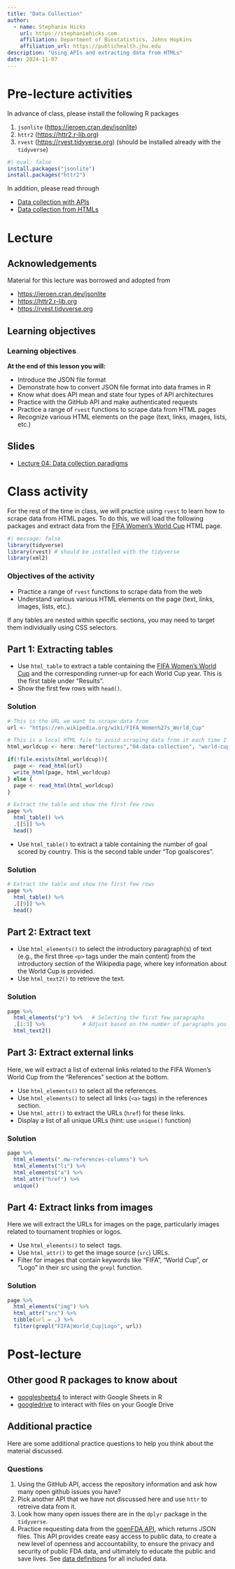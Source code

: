 ```yaml
---
title: "Data Collection"
author: 
  - name: Stephanie Hicks
    url: https://stephaniehicks.com
    affiliation: Department of Biostatistics, Johns Hopkins
    affiliation_url: https://publichealth.jhu.edu
description: "Using APIs and extracting data from HTMLs"
date: 2024-11-07
---
```


# Pre-lecture activities

::: callout-important

In advance of class, please install the following R packages

1. `jsonlite` (<https://jeroen.cran.dev/jsonlite>)
2. `httr2` (<https://httr2.r-lib.org>)
3. `rvest` (<https://rvest.tidyverse.org>) (should be installed already with the `tidyverse`)

```r
#| eval: false
install.packages("jsonlite")
install.packages("httr2")
```

:::

In addition, please read through

- [Data collection with APIs](../../readings/04-data-collection-apis/index.qmd)
- [Data collection from HTMLs](../../readings/04-data-collection-html/index.qmd)

# Lecture 

## Acknowledgements

Material for this lecture was borrowed and adopted from

- <https://jeroen.cran.dev/jsonlite>
- <https://httr2.r-lib.org>
- <https://rvest.tidyverse.org>

## Learning objectives

::: callout-note
### Learning objectives

**At the end of this lesson you will:**

- Introduce the JSON file format
- Demonstrate how to convert JSON file format into data frames in R 
- Know what does API mean and state four types of API architectures
- Practice with the GitHub API and make authenticated requests
- Practice a range of `rvest` functions to scrape data from HTML pages
- Recognize various HTML elements on the page (text, links, images, lists, etc.)

:::


## Slides 

- [Lecture 04: Data collection paradigms](https://docs.google.com/presentation/d/14gae5qmv_cHAZP0zX-XMZbGN26BY4aCnTDqPEa_vmFU/edit?usp=sharing)

# Class activity 

For the rest of the time in class, we will practice using `rvest` to learn how to scrape data from HTML pages. To do this, we will load the following packages and extract data from the [FIFA Women's World Cup](https://en.wikipedia.org/wiki/FIFA_Women%27s_World_Cup) HTML page. 

```r
#| message: false
library(tidyverse)
library(rvest) # should be installed with the tidyverse
library(xml2)
```


::: callout-note
### Objectives of the activity

- Practice a range of `rvest` functions to scrape data from the web 
- Understand various various HTML elements on the page (text, links, images, lists, etc.). 

:::

::: {.callout-tip}

If any tables are nested within specific sections, you may need to target them individually using CSS selectors.

:::



## Part 1: Extracting tables 

- Use `html_table` to extract a table containing the [FIFA Women's World Cup](https://en.wikipedia.org/wiki/FIFA_Women%27s_World_Cup) and the corresponding runner-up for each World Cup year. This is the first table under "Results". 
- Show the first few rows with `head()`.

::: {.callout-tip collapse="true"}
### Solution

```r
# This is the URL we want to scrape data from
url <- "https://en.wikipedia.org/wiki/FIFA_Women%27s_World_Cup"

# This is a local HTML file to avoid scraping data from it each time I compile this quarto file. 
html_worldcup <- here::here("lectures","04-data-collection", "world-cup.html")

if(!file.exists(html_worldcup)){
  page <- read_html(url)
  write_html(page, html_worldcup)
} else {
  page <- read_html(html_worldcup)
}
```

```r
# Extract the table and show the first few rows
page %>%
  html_table() %>%
  .[[5]] %>% 
  head()
```

:::

- Use `html_table()` to extract a table containing the number of goal scored by country. This is the second table under "Top goalscores". 

::: {.callout-tip collapse="true"}
### Solution

```r
# Extract the table and show the first few rows
page %>%
  html_table() %>%
  .[[9]] %>% 
  head()
```

:::

## Part 2: Extract text 

- Use `html_elements()` to select the introductory paragraph(s) of text (e.g., the first three `<p>` tags under the main content) from the introductory section of the Wikipedia page, where key information about the World Cup  is provided. 
- Use `html_text2()` to retrieve the text.

::: {.callout-tip collapse="true"}
### Solution

```r
page %>%
  html_elements("p") %>%   # Selecting the first few paragraphs
  .[1:3] %>%            # Adjust based on the number of paragraphs you want
  html_text2() 
```

:::


## Part 3: Extract external links

Here, we will extract a list of external links related to the FIFA Women’s World Cup from the "References" section at the bottom.

- Use `html_elements()` to select all the references. 
- Use `html_elements()` to select all links (`<a>` tags) in the references section.
- Use `html_attr()` to extract the URLs (`href`) for these links.
- Display a list of all unique URLs (hint: use `unique()` function)

::: {.callout-tip collapse="true"}
### Solution

```r
page %>%
  html_elements(".mw-references-columns") %>% 
  html_elements("li") %>% 
  html_elements("a") %>%
  html_attr("href") %>%
  unique()
```


:::

## Part 4: Extract links from images

Here we will extract the URLs for images on the page, particularly images related to tournament trophies or logos.

- Use `html_elements()` to select <img> tags.
- Use `html_attr()` to get the image source (`src`) URLs.
- Filter for images that contain keywords like "FIFA", "World Cup", or "Logo" in their src using the `grepl` function.

::: {.callout-tip collapse="true"}
### Solution

```r
page %>%
  html_elements("img") %>%
  html_attr("src") %>%
  tibble(url = .) %>% 
  filter(grepl("FIFA|World_Cup|Logo", url))
```

:::



# Post-lecture

## Other good R packages to know about 

- [googlesheets4](https://cran.r-project.org/web/packages/googlesheets4/index.html) to interact with Google Sheets in R
- [googledrive](https://googledrive.tidyverse.org/) to interact with files on your Google Drive


## Additional practice

Here are some additional practice questions to help you think about the material discussed.

::: callout-note
### Questions

1. Using the GitHub API, access the repository information and ask how many open github issues you have?
2. Pick another API that we have not discussed here and use `httr` to retreive data from it. 
3. Look how many open issues there are in the `dplyr` package in the `tidyverse`. 
4. Practice requesting data from the [openFDA API](https://open.fda.gov), which returns JSON files.  This API provides create easy access to public data, to create a new level of openness and accountability, to ensure the privacy and security of public FDA data, and ultimately to educate the public and save lives. See [data definitions](https://open.fda.gov/data/datadictionary) for all included data.

:::

